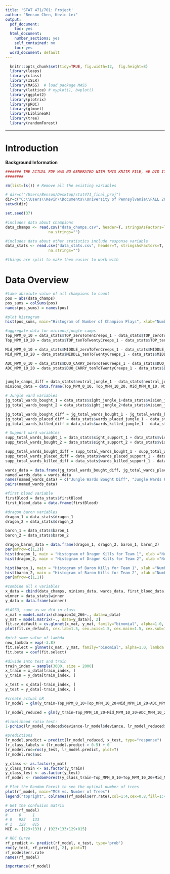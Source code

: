 ```yaml
---
title: 'STAT 471/701: Project'
author: "Benson Chen, Kevin Lei"
output:
  pdf_document:
    toc: yes
  html_document:
    number_sections: yes
    self_contained: no
    toc: yes
  word_document: default
---
```

```r
  knitr::opts_chunk$set(tidy=TRUE, fig.width=12,  fig.height=8)
  library(leaps)
  library(class)
  library(ISLR)
  library(MASS)  # load package MASS
  library(lattice) # xyplot(), bwplot()
  library(ggplot2)
  library(plotrix)
  library(pROC)
  library(glmnet)
  library(LiblineaR)
  library(tree)
  library(randomForest)
```

_________________________________________________________________________
# Introduction
**Background Information**


```r
####### THE ACTUAL PDF WAS NO GENERATED WITH THIS KNITR FILE, WE DID IT THROUGH LATEX, BUT OUR R CODE IS HERE.
########

rm(list=ls()) # Remove all the existing variables

# dir=c("/Users/Benson/Desktop/stat471_final_proj")
dir=c("C:\\Users\\Kevin\\Documents\\University of Pennsylvania\\FALL 2015\\STAT 471\\Final Project\\code")
setwd(dir)

set.seed(37)

#includes data about champions
data_champs <- read.csv("data_champs.csv", header=T, stringsAsFactors=T, as.is=T, 
                   na.strings="")

#includes data about other statistics include response variable
data_stats <- read.csv("data_stats.csv", header=T, stringsAsFactors=T, as.is=T, 
                   na.strings="")

#things are split to make them easier to work with
```

# Data Overview

```r

#take absolute value of all champions to count
pos = abs(data_champs)
pos_sums = colSums(pos)
names(pos_sums) = names(pos)

#plot histogram
hist(pos_sums, main="Histogram of Number of Champion Plays", xlab="Number of Champion Plays", ylab="Frequency", breaks=20, cex.lab=1.5, cex.axis=1.5, cex.main=1.5, cex.sub=1.5)

```


```r
#aggregate data for minions/jungle camps
Top_MPM_0_10 = data_stats$TOP_zeroToTenCreeps_1 - data_stats$TOP_zeroToTenCreeps_2
Top_MPM_10_20 = data_stats$TOP_tenToTwentyCreeps_1 - data_stats$TOP_tenToTwentyCreeps_2

Mid_MPM_0_10 = data_stats$MIDDLE_zeroToTenCreeps_1 - data_stats$MIDDLE_zeroToTenCreeps_2
Mid_MPM_10_20 = data_stats$MIDDLE_tenToTwentyCreeps_1 - data_stats$MIDDLE_tenToTwentyCreeps_2

ADC_MPM_0_10 = data_stats$DUO_CARRY_zeroToTenCreeps_1 - data_stats$DUO_CARRY_zeroToTenCreeps_2
ADC_MPM_10_20 = data_stats$DUO_CARRY_tenToTwentyCreeps_1 - data_stats$DUO_CARRY_tenToTwentyCreeps_2


jungle_camps_diff = data_stats$neutral_jungle_1 - data_stats$neutral_jungle_2
minions_data = data.frame(Top_MPM_0_10, Top_MPM_10_20, Mid_MPM_0_10, Mid_MPM_10_20, ADC_MPM_0_10, ADC_MPM_10_20, jungle_camps_diff)
```


```r
# Jungle ward variables
jg_total_wards_bought_1 = data_stats$sight_jungle_1+data_stats$vision_jungle_1
jg_total_wards_bought_2 = data_stats$sight_jungle_2+data_stats$vision_jungle_2

jg_total_wards_bought_diff = jg_total_wards_bought_1 - jg_total_wards_bought_2
jg_total_wards_placed_diff = data_stats$wards_placed_jungle_1 - data_stats$wards_placed_jungle_2
jg_total_wards_killed_diff = data_stats$wards_killed_jungle_1 - data_stats$wards_killed_jungle_2

# Support ward variables
supp_total_wards_bought_1 = data_stats$sight_support_1 + data_stats$vision_support_1
supp_total_wards_bought_2 = data_stats$sight_support_2 + data_stats$vision_support_2

supp_total_wards_bought_diff = supp_total_wards_bought_1 - supp_total_wards_bought_2
supp_total_wards_placed_diff = data_stats$wards_placed_support_1 - data_stats$wards_placed_support_2
supp_total_wards_killed_diff = data_stats$wards_killed_support_1 - data_stats$wards_killed_support_2

wards_data = data.frame(jg_total_wards_bought_diff, jg_total_wards_placed_diff, jg_total_wards_killed_diff, supp_total_wards_bought_diff, supp_total_wards_placed_diff, supp_total_wards_killed_diff)
named_wards_data = wards_data
names(named_wards_data) = c("Jungle Wards Bought Diff", "Jungle Wards Placed Diff", "Jungle Wards Killed Diff", "Support Wards Bought Diff", "Support Wards Placed Diff", "Support Wards Killed Diff")
pairs(named_wards_data)
```

```r
#first blood variable
firstBlood = data_stats$firstBlood
first_blood_data = data.frame(firstBlood)
```

```r
#dragon baron variables
dragon_1 = data_stats$dragon_1
dragon_2 = data_stats$dragon_2

baron_1 = data_stats$baron_1
baron_2 = data_stats$baron_2

dragon_baron_data = data.frame(dragon_1, dragon_2, baron_1, baron_2)
par(mfrow=c(1,2))
hist(dragon_1, main = "Histogram of Dragon Kills for Team 1", xlab ="Number of Dragon Kills", cex.lab=1.5, cex.axis=1.5, cex.main=1.5, cex.sub=1.5)
hist(dragon_2, main = "Histogram of Dragon Kills for Team 2", xlab ="Number of Dragon Kills", cex.lab=1.5, cex.axis=1.5, cex.main=1.5, cex.sub=1.5)

hist(baron_1, main = "Histogram of Baron Kills for Team 1", xlab ="Number of Baron Kills", cex.lab=1.5, cex.axis=1.5, cex.main=1.5, cex.sub=1.5)
hist(baron_2, main = "Histogram of Baron Kills for Team 2", xlab ="Number of Baron Kills", cex.lab=1.5, cex.axis=1.5, cex.main=1.5, cex.sub=1.5)
par(mfrow=c(1,1))
```

```r
#combine all x variables
x_data = cbind(data_champs, minions_data, wards_data, first_blood_data, dragon_baron_data)
winner = data_stats$winner
y_data = data.frame(winner)
```

```r
#LASSO, same as we did in class
x_mat = model.matrix(championId_266~., data=x_data)
y_mat = model.matrix(~., data=y_data)[, 2]
fit.cv_default = cv.glmnet(x_mat, y_mat, family="binomial", alpha=1.0, nfolds=10, type.measure="class") 
plot(fit.cv_default, cex.lab=1.5, cex.axis=1.5, cex.main=1.5, cex.sub=1.5)

#pick some value of lambda
new_lambda = exp(-3.8)
fit.select = glmnet(x_mat, y_mat, family="binomial", alpha=1.0, lambda = new_lambda)
fit.beta = coef(fit.select)
```

```r
#divide into test and train
train_index = sample(3000, size = 2000)
x_train = x_data[train_index, ]
y_train = y_data[train_index, ]

x_test = x_data[-train_index, ]
y_test = y_data[-train_index, ]
```
 
```r
#create actual LR
lr_model = glm(y_train~Top_MPM_0_10+Top_MPM_10_20+Mid_MPM_10_20+ADC_MPM_0_10+ADC_MPM_10_20+jungle_camps_diff+supp_total_wards_placed_diff+firstBlood+dragon_1+dragon_2+baron_1+baron_2,family=binomial(logit), data=x_train)

lr_model_reduced = glm(y_train~Top_MPM_10_20+Mid_MPM_10_20+ADC_MPM_10_20+jungle_camps_diff+supp_total_wards_placed_diff+firstBlood+dragon_1+dragon_2+baron_1+baron_2,family=binomial(logit), data=x_train)

#likelihood ratio test:
1-pchisq(lr_model_reduced$deviance-lr_model$deviance, lr_model_reduced$df.residual-lr_model$df.residual)

#predictions
lr_model.predict = predict(lr_model_reduced, x_test, type="response")
lr_class_labels = (lr_model.predict > 0.5) + 0
lr_model.roc=roc(y_test, lr_model.predict, plot=T)
lr_model.roc$auc
```

```r
y_class <- as.factor(y_mat)
y_class_train <- as.factor(y_train)
y_class_test <- as.factor(y_test)
rf_model <- randomForest(y_class_train~Top_MPM_0_10+Top_MPM_10_20+Mid_MPM_10_20+ADC_MPM_0_10+ADC_MPM_10_20+jungle_camps_diff+supp_total_wards_placed_diff+firstBlood+dragon_1+dragon_2+baron_1+baron_2, data=x_train, mtry=10, ntree=500)

# Plot the Random Forest to see the optimal number of trees
plot(rf_model, main="MCE vs. Number of Trees")
legend("topright", colnames(rf_model$err.rate),col=1:4,cex=0.8,fill=1:4)

# Get the confusion matrix
print(rf_model)
#     0     1
# 0   923   133
# 1   129   815
MCE <- (129+133) / (923+133+129+815)

# ROC Curve
rf_predict <- predict(rf_model, x_test, type='prob')
roc(y_test, rf_predict[, 2], plot=T)
rf_model$err.rate
names(rf_model)

importance(rf_model)
```